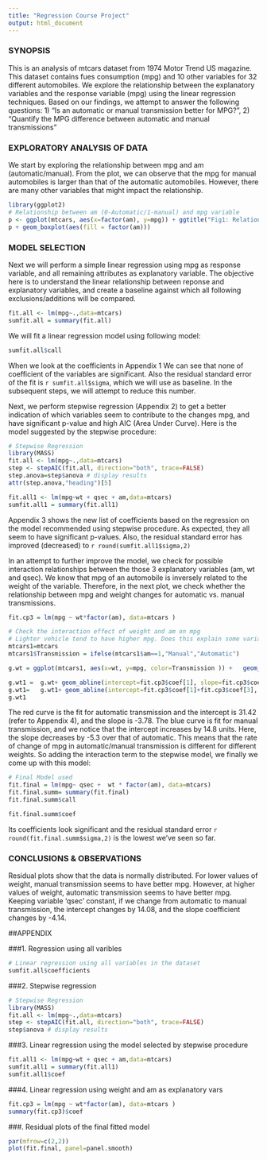 ```yaml
---
title: "Regression Course Project"
output: html_document
---
```

### SYNOPSIS
This is an analysis of mtcars dataset from 1974 Motor Trend US magazine. This dataset contains fues consumption (mpg) and 10 other variables for 32 different automobiles. We explore the relationship between the explanatory variables and the response variable (mpg) using the linear regression techniques. Based on our findings, we attempt to answer the following questions: 1) "Is an automatic or manual transmission better for MPG?", 2) "Quantify the MPG difference between automatic and manual transmissions"

### EXPLORATORY ANALYSIS OF DATA

We start by exploring the relationship between mpg and am (automatic/manual). From the plot, we can observe that the mpg for manual automobiles is larger than that of the automatic automobiles. However, there are many other variables that might impact the relationship.  

```r
library(ggplot2)
# Relationship between am (0-Automatic/1-manual) and mpg variable
p <- ggplot(mtcars, aes(x=factor(am), y=mpg)) + ggtitle("Fig1: Relationship between am and mpg")
p + geom_boxplot(aes(fill = factor(am)))
```


### MODEL SELECTION  

Next we will perform a simple linear regression using mpg as response variable, and all remaining attributes as explanatory variable. The objective here is to understand the linear relationship between reponse and explanatory variables, and create a baseline against which all following exclusions/additions will be compared.   


```r
fit.all <- lm(mpg~.,data=mtcars)
sumfit.all = summary(fit.all)
```

We will fit a linear regression model using following model: 
```r
sumfit.all$call
```

When we look at the coefficients in Appendix 1 We can see that none of coefficient of the variables are significant. Also the residual standard error of the fit is `r sumfit.all$sigma`, which we will use as baseline. In the subsequent steps, we will attempt to reduce this number.  


Next, we perform stepwise regression (Appendix 2) to get a better indication of which variables seem to contribute to the changes mpg, and have significant p-value and high AIC (Area Under Curve). Here is the model suggested by the stepwise procedure:  

```r
# Stepwise Regression
library(MASS)
fit.all <- lm(mpg~.,data=mtcars)
step <- stepAIC(fit.all, direction="both", trace=FALSE)
step.anova=step$anova # display results
attr(step.anova,"heading")[5]
```

```r
fit.all1 <- lm(mpg~wt + qsec + am,data=mtcars)
sumfit.all1 = summary(fit.all1)
```

Appendix 3 shows the new list of coefficients based on the regression on the model recommended using stepwise procedure. As expected, they all seem to have significant p-values. Also, the residual standard error has improved (decreased) to `r round(sumfit.all1$sigma,2)`  

In an attempt to further improve the model, we check for possible interaction relationships between the those 3 explanatory variables (am, wt and qsec). We know that mpg of an automobile is inversely related to the weight of the variable. Therefore, in the next plot, we check whether the relationship between mpg and weight changes for automatic vs. manual transmissions.


```r
fit.cp3 = lm(mpg ~ wt*factor(am), data=mtcars )
```

```r

# Check the interaction effect of weight and am on mpg
# Lighter vehicle tend to have higher mpg. Does this explain some variance between the mpg of automatic vs. manual transmissions?
mtcars1=mtcars
mtcars1$Transmission = ifelse(mtcars1$am==1,"Manual","Automatic")

g.wt = ggplot(mtcars1, aes(x=wt, y=mpg, color=Transmission )) +   geom_point(shape=16, size=5) + ggtitle("Fig2: Interaction effect of weight and am on mpg")

g.wt1 =  g.wt+ geom_abline(intercept=fit.cp3$coef[1], slope=fit.cp3$coef[2], size=2,col="red3")
g.wt1=   g.wt1+ geom_abline(intercept=fit.cp3$coef[1]+fit.cp3$coef[3], slope=fit.cp3$coef[2]+fit.cp3$coef[4], size=2,col="blue3")
g.wt1 

```


The red curve is the fit for automatic transmission and the intercept is 31.42 (refer to Appendix 4), and the slope is -3.78. The blue curve is fit for  manual transmission, and we notice that the intercept increases by 14.8 units. Here, the slope decreases by -5.3 over that of automatic. This means that the rate of change of mpg in automatic/manual transmission is different for different weights. So adding the interaction term to the stepwise model, we finally we come up with this model: 
```r
# Final Model used
fit.final = lm(mpg~ qsec +  wt * factor(am), data=mtcars)
fit.final.summ= summary(fit.final)
fit.final.summ$call
```

```r
fit.final.summ$coef
```

Its coefficients look significant and the residual standard error `r round(fit.final.summ$sigma,2)` is the lowest we've seen so far.  


### CONCLUSIONS & OBSERVATIONS

Residual plots show that the data is normally distributed. For lower values of weight, manual transmission seems to have better mpg. However, at higher values of weight, automatic transmission seems to have better mpg. Keeping variable 'qsec' constant, if we change from automatic to manual transmission, the intercept changes by 14.08, and the slope coefficient changes by -4.14.   




##APPENDIX


###1. Regression using all varibles
```r
# Linear regression using all variables in the dataset
sumfit.all$coefficients
```



###2. Stepwise regression 
```r
# Stepwise Regression
library(MASS)
fit.all <- lm(mpg~.,data=mtcars)
step <- stepAIC(fit.all, direction="both", trace=FALSE)
step$anova # display results

```


###3. Linear regression using the model selected by stepwise procedure
```r
fit.all1 <- lm(mpg~wt + qsec + am,data=mtcars)
sumfit.all1 = summary(fit.all1)
sumfit.all1$coef
```


###4. Linear regression using weight and am as explanatory vars
```r
fit.cp3 = lm(mpg ~ wt*factor(am), data=mtcars )
summary(fit.cp3)$coef
```

###. Residual plots of the final fitted model
```r
par(mfrow=c(2,2))
plot(fit.final, panel=panel.smooth)
```
